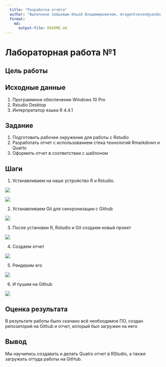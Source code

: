 ```yaml
---
  title: "Разработка отчёта"
  author: "Выполнено Зайцевым Ильей Владимировичем, mragentseven@yandex.ru"
  format: 
    md: 
      output-file: README.md
---
```


# Лабораторная работа №1

## Цель работы 

<!-- Развить практические навыки использования современного стека воспроизводимых исследований -->

## Исходные данные

  1. Программное обеспечение Windows 10 Pro
  2. Rstudio Desktop
  3. Интерпретатор языка R 4.4.1

## Задание

  1. Подготовить рабочее окружение для работы с Rstudio
  2. Разработать отчет с использованием стека технологий Rmarkdown и Quarto
  3. Оформить отчет в соответствии с шаблоном

## Шаги

 1. Устанавливаем на наше устройство R и Rstudio.

![](img/1.png)

![](img/2.png)

 2. Устанавливаем Git для синхронизации с Github

![](img/3.png)

 3. После установки R, Rstudio и Git создаем новый проект

![](img/4.png)

 4. Создаем отчет

![](img/5.png)

 5. Рендерим его

![](img/6.png)

 6. И пушим на Github

![](img/7.png)

## Оценка результата

В результате работы было скачано всё необходимое ПО, создан репозиторий на Github и отчет, который был загружен на него

## Вывод

Мы научились создавать и делать Quatro отчет в RStudio, а также загружать оттуда работы на GitHub.
